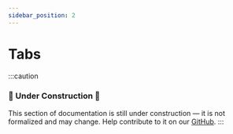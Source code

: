 ```yaml
---
sidebar_position: 2
---
```

# Tabs

:::caution
### 🚧 Under Construction 🚧
This section of documentation is still under construction — it is not formalized and may change.
Help contribute to it on our [GitHub](https://github.com/Avdan-OS/docsite/tree/main/docs/navda/multitasking/tabs.mdx).
:::


<AutoPlay src="/vid/tabs.webm" />
